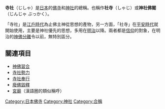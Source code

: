 '''寺社'''（じしゃ）是[[日本|日本]]的[[佛寺|佛寺]]和[[神社|神社]]的總稱。也稱作'''社寺'''（しゃじ）或'''神社佛閣'''（じんじゃ ぶっかく）。

「寺社」是[[江戶時代|江戶時代]]為止佛主神從思想的產物，另一方面，「社寺」在[[平安時代|平安時代]]就開始使用，主要是神社優先的思想，多用在[[明治|明治]]以降。兩者都是[[信仰|信仰]]的對象，在明治的[[神佛分離|神佛分離]]令以前，無特別區分。

== 關連項目 ==
* [[神佛習合|神佛習合]]
* [[寺社勢力|寺社勢力]]
* [[寺社奉行|寺社奉行]]
* [[廢佛毀釋|廢佛毀釋]]
* [[宮廟|宮廟]]（漢語圈的類似稱呼）

[[Category:日本佛寺|Category:日本佛寺]]
[[Category:神社|Category:神社]]
[[Category:合稱|Category:合稱]]